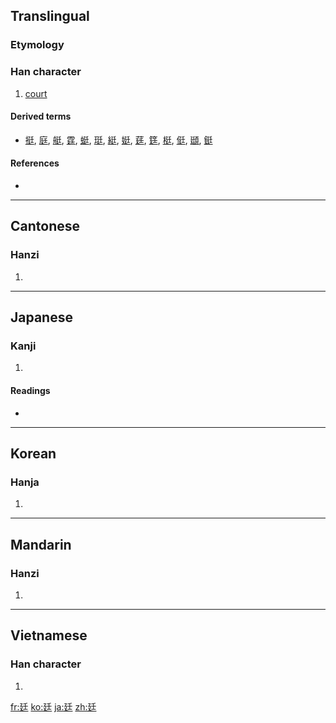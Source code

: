 ==Translingual==

===Etymology===
{{Han compound|廴|𡈼|c1=s|c2=p|ls=psc}}

===Han character===
{{Han char|rn=54|rad=廴|as=04|sn=7|four=1240<sub>1</sub>|canj=弓大竹土 (NKHG)}}

# [[court]]

====Derived terms====
* [[挺]], [[庭]], [[艇]], [[霆]], [[蜓]], [[珽]], [[綎]], [[娗]], [[莛]], [[筳]], [[梃]], [[侹]], [[頲]], [[鋌]]

====References====
* {{Han ref|kx=0353.020|dkj=09571|dj=0667.010|hdz=10403.110|uh=5EF7|ud=24311|bh=A7CA|bd=42954}}

----

==Cantonese==

===Hanzi===
{{yue-hanzi|jyut=|y=ting4}}

# {{defn|Cantonese|sort=廴04}}

----

==Japanese==

===Kanji===
{{ja-kanji|grade=c|rs=廴04}}

# {{defn|Japanese}}

====Readings====
* {{ja-readings|on=[[てい]] (tei)|kun=[[にわ]] (niwa)}}

----

==Korean==

===Hanja===
{{ko-hanja|hangeul=정|rv=jeong|mr=chŏng}}

# {{defn|Korean|sort=廴04}}

----

==Mandarin==

===Hanzi===
{{cmn-hanzi|pin=[[tíng]] ([[ting2]])|wg=t'ing<sup>2</sup>}}

# {{defn|Mandarin|sort=廴04}}

----

==Vietnamese==

===Han character===
{{vi-hantu|[[đình]]|rs=廴04}}

# {{defn|Vietnamese|sort=廴04}}

[[fr:廷]]
[[ko:廷]]
[[ja:廷]]
[[zh:廷]]